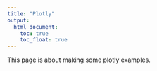 ```yaml
---
title: "Plotly"
output: 
  html_document:
    toc: true
    toc_float: true
---
```


This page is about making some plotly examples. 


